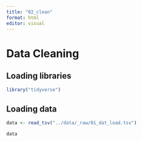```yaml
---
title: "02_clean"
format: html
editor: visual
---
```


# Data Cleaning

## Loading libraries

```r
library("tidyverse")
```

## Loading data

```r
data <- read_tsv("../data/_raw/01_dat_load.tsv")
```

```r
data
```
